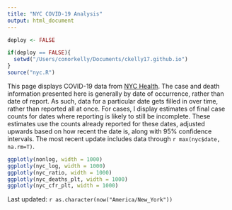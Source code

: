```yaml
---
title: "NYC COVID-19 Analysis"
output: html_document
---
```


```r
deploy <- FALSE

if(deploy == FALSE){
  setwd("/Users/conorkelly/Documents/ckelly17.github.io")
}
source("nyc.R")
```
This page displays COVID-19 data from [NYC Health](https://www1.nyc.gov/site/doh/covid/covid-19-main.page). The case and death information presented here is generally by date of occurrence, rather than date of report. As such, data for a particular date gets filled in over time, rather than reported all at once. For cases, I display estimates of final case counts for dates where reporting is likely to still be incomplete. These estimates use the counts already reported for these dates, adjusted upwards based on how recent the date is, along with 95% confidence intervals. The most recent update includes data through ``r max(nyc$date, na.rm=T)``.
```r
ggplotly(nonlog, width = 1000)
ggplotly(nyc_log, width = 1000)
ggplotly(nyc_ratio, width = 1000)
ggplotly(nyc_deaths_plt, width = 1000)
ggplotly(nyc_cfr_plt, width = 1000)

```

Last updated: ``r as.character(now("America/New_York"))``
